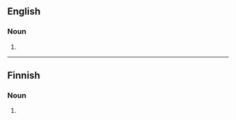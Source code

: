 ==English==

===Noun===
{{en-noun}}

# {{alternative form of|mahallah|lang=en}}

----

==Finnish==

===Noun===
{{head|fi|noun form}}

# {{fi-form of|maha|case=adessive|pl=singular}}